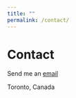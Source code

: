 ```yaml
---
title: ""
permalink: /contact/
---
```


# Contact

<link rel="stylesheet" href="styles.css" type="text/css">

Send me an <a href="mailto:ejoh@bu.edu?Subject=Hello" target="_top">email</a>

Toronto, Canada<br>
